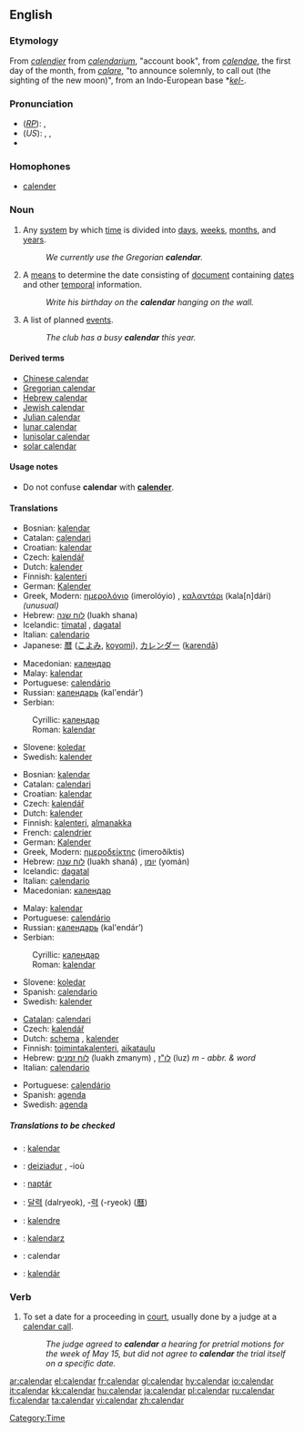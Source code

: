 ==English==

===Etymology===
From {{OF.}} ''[[calendier]]'' from {{L.}} ''[[calendarium]]'', "account book", from ''[[calendae]]'', the first day of the month, from ''[[calare]]'', "to announce solemnly, to call out (the sighting of the new moon)", from an Indo-European base *''[[kel-]]''.

===Pronunciation===
*(''[[RP]]''): {{IPA|/ˈkæləndə/}}, {{SAMPA|/"k{l@nd@/}}
*(''US''): {{AHD|kălʹəndər}}, {{IPA|/ˈkæləndɚ/}}, {{SAMPA|/"k{l@nd@`/}}
*{{Audio|en-us-calendar.ogg|Audio (US)}}

===Homophones===
*[[calender]]

===Noun===
{{en-noun}}
{{wikipedia}}
{{Wikisource1911Enc|Calendar}}

# Any [[system]] by which [[time]] is divided into [[day]]s, [[week]]s, [[month]]s, and [[year]]s.
#:''We currently use the Gregorian '''calendar'''.''
# A [[means]] to determine the date consisting of [[document]] containing [[date]]s and other [[temporal]] information.
#:''Write his birthday on the '''calendar''' hanging on the wall.''
# A list of planned [[event]]s.
#:''The club has a busy '''calendar''' this year.''

[[Category:Time]]

====Derived terms====
*[[Chinese calendar]]
*[[Gregorian calendar]]
*[[Hebrew calendar]]
*[[Jewish calendar]]
*[[Julian calendar]]
*[[lunar calendar]]
*[[lunisolar calendar]]
*[[solar calendar]]

====Usage notes====
*Do not confuse '''calendar''' with '''[[calender]]'''.

====Translations====
{{trans-top|system by which time is divided}}
*Bosnian: [[kalendar#Bosnian|kalendar]] {{m}}
*Catalan: [[calendari]] {{m}}
*Croatian: [[kalendar#Croatian|kalendar]] {{m}}
*Czech: [[kalendář]] {{m}}
*Dutch: [[kalender#Dutch|kalender]] {{m}}
*Finnish: [[kalenteri]]
*German: [[Kalender]] {{m}}
*Greek, Modern: [[ημερολόγιο]] (imerolóyio) {{n}}, [[καλαντάρι]] (kala[n]dári) {{n}} ''(unusual)''
*Hebrew: [[לוח שנה]] (luakh shana) {{m}}
*Icelandic: [[tímatal]] {{n}}, [[dagatal]] {{n}}
*Italian: [[calendario]] {{m}}
*Japanese: [[暦]] ([[こよみ]], [[koyomi]]), [[カレンダー]] ([[karendā]])
{{trans-mid}}
*Macedonian: [[календар#Macedonian|календар]] {{m}}
*Malay: [[kalendar]]
*Portuguese: [[calendário]] {{m}}
*Russian: [[календарь]] (kal'endár’) {{m}}
*Serbian:
:Cyrillic: [[календар#Serbian|календар]] {{m}}
:Roman: [[kalendar#Serbian|kalendar]] {{m}}
*Slovene: [[koledar]] {{m}}
*Swedish: [[kalender#Swedish|kalender]] {{c}}
{{trans-bottom}}

{{trans-top|means to determine the date}}
*Bosnian: [[kalendar#Bosnian|kalendar]] {{m}}
*Catalan: [[calendari]] {{m}}
*Croatian: [[kalendar#Croatian|kalendar]] {{m}}
*Czech: [[kalendář]] {{m}}
*Dutch: [[kalender#Dutch|kalender]] {{m}}
*Finnish: [[kalenteri]], [[almanakka]] {{italbrac|archaic}}
*French: [[calendrier]] {{m}}
*German: [[Kalender]] {{m}}
*Greek, Modern: [[ημεροδείκτης]] (imeroðíktis) {{m}}
*Hebrew: [[לוח שנה]] (luakh shaná) {{m}}, [[יומן]] (yomán) {{m}}
*Icelandic: [[dagatal]] {{n}}
*Italian: [[calendario]] {{m}}
*Macedonian: [[календар#Macedonian|календар]] {{m}}
{{trans-mid}}
*Malay: [[kalendar]]
*Portuguese: [[calendário]] {{m}}
*Russian: [[календарь]] (kal'endár’) {{m}}
*Serbian:
:Cyrillic: [[календар#Serbian|календар]] {{m}}
:Roman: [[kalendar#Serbian|kalendar]] {{m}}
*Slovene: [[koledar]] {{m}}
*Spanish: [[calendario]] {{m}}
*Swedish: [[kalender#Swedish|kalender]] {{c}}
{{trans-bottom}}

{{trans-top|a list of planned events}}
*[[Catalan]]: [[calendari]] {{m}}
*Czech: [[kalendář]] {{m}}
*Dutch: [[schema]] {{n}}, [[kalender#Dutch|kalender]] {{m}}
*Finnish: [[toimintakalenteri]], [[aikataulu]]
*Hebrew: [[לוח זמנים]] (luakh zmanym) {{m}}, [[לו"ז]] (luz) ''m'' -  ''abbr. & word''
*Italian: [[calendario]] {{m}}
{{trans-mid}}
*Portuguese: [[calendário]] {{m}}
*Spanish: [[agenda#Spanish|agenda]]
*Swedish: [[agenda#Swedish|agenda]] {{c}}
{{trans-bottom}}

=====Translations to be checked=====
<!--Remove this section once all of the translations below have been moved into the tables above.-->
{{checktrans}}
*{{ttbc|Albanian}}: [[kalendar]] {{m}}
*{{ttbc|Breton}}: [[deiziadur]] {{m}}, -ioù
*{{ttbc|Hungarian}}: [[naptár]]
*{{ttbc|Korean}}: [[달력]] (dalryeok), -[[력]] (-ryeok) ([[曆]])
*{{ttbc|Novial}}: [[kalendre]]
*{{ttbc|Polish}}: [[kalendarz]] {{m}}
*{{ttbc|Romanian}}: calendar {{n}}
*{{ttbc|Slovak}}: [[kalendár]] {{m}}

===Verb===
{{en-verb}}

# {{law}} To set a date for a proceeding in [[court]], usually done by a judge at a [[calendar call]].
#:''The judge agreed to '''calendar''' a hearing for pretrial motions for the week of May 15, but did not agree to '''calendar''' the trial itself on a specific date.''

[[ar:calendar]]
[[el:calendar]]
[[fr:calendar]]
[[gl:calendar]]
[[hy:calendar]]
[[io:calendar]]
[[it:calendar]]
[[kk:calendar]]
[[hu:calendar]]
[[ja:calendar]]
[[pl:calendar]]
[[ru:calendar]]
[[fi:calendar]]
[[ta:calendar]]
[[vi:calendar]]
[[zh:calendar]]